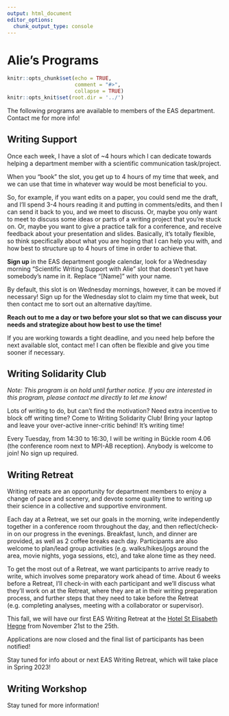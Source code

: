 ```yaml
---
output: html_document
editor_options:
  chunk_output_type: console
---
```


# Alie's Programs {#alies_programs}

```r
knitr::opts_chunk$set(echo = TRUE,
                      comment = "#>",
                      collapse = TRUE)
knitr::opts_knit$set(root.dir = '../')
```

The following programs are available to members of the EAS department. Contact me for more info!

## Writing Support {-}

Once each week, I have a slot of ~4 hours which I can dedicate towards helping a department member with a scientific communication task/project. 

When you "book" the slot, you get up to 4 hours of my time that week, and we can use that time in whatever way would be most beneficial to you. 

So, for example, if you want edits on a paper, you could send me the draft, and I'll spend 3-4 hours reading it and putting in comments/edits, and then I can send it back to you, and we meet to discuss. Or, maybe you only want to meet to discuss some ideas or parts of a writing project that you're stuck on. Or, maybe you want to give a practice talk for a conference, and receive feedback about your presentation and slides. Basically, it's totally flexible, so think specifically about what you are hoping that I can help you with, and how best to structure up to 4 hours of time in order to achieve that. 

**Sign up** in the EAS department google calendar, look for a Wednesday morning "Scientific Writing Support with Alie" slot that doesn't yet have somebody's name in it. Replace "[Name]" with your name. 

By default, this slot is on Wednesday mornings, however, it can be moved if necessary! Sign up for the Wednesday slot to claim my time that week, but then contact me to sort out an alternative day/time.

**Reach out to me a day or two before your slot so that we can discuss your needs and strategize about how best to use the time!**

If you are working towards a tight deadline, and you need help before the next available slot, contact me! I can often be flexible and give you time sooner if necessary.  
  
  
  
## Writing Solidarity Club {-}

*Note: This program is on hold until further notice. If you are interested in this program, please contact me directly to let me know!*

Lots of writing to do, but can't find the motivation? Need extra incentive to block off writing time? Come to Writing Solidarity Club! Bring your laptop and leave your over-active inner-critic behind! It's writing time!

Every Tuesday, from 14:30 to 16:30, I will be writing in Bückle room 4.06 (the conference room next to MPI-AB reception). Anybody is welcome to join! No sign up required.  
  
  
  
## Writing Retreat {-}

Writing retreats are an opportunity for department members to enjoy a change of pace and scenery, and devote some quality time to writing up their science in a collective and supportive environment.

Each day at a Retreat, we set our goals in the morning, write independently together in a conference room throughout the day, and then reflect/check-in on our progress in the evenings. Breakfast, lunch, and dinner are provided, as well as 2 coffee breaks each day. Participants are also welcome to plan/lead group activities (e.g. walks/hikes/jogs around the area, movie nights, yoga sessions, etc), and take alone time as they need.

To get the most out of a Retreat, we want participants to arrive ready to write, which involves some preparatory work ahead of time. About 6 weeks before a Retreat, I’ll check-in with each participant and we’ll discuss what they'll work on at the Retreat, where they are at in their writing preparation process, and further steps that they need to take before the Retreat (e.g. completing analyses, meeting with a collaborator or supervisor).

This fall, we will have our first EAS Writing Retreat at the [Hotel St Elisabeth Hegne](https://www.st-elisabeth-hegne.de/hotel-st-elisabeth.html) from November 21st to the 25th.

Applications are now closed and the final list of participants has been notified!
 
Stay tuned for info about or next EAS Writing Retreat, which will take place in Spring 2023!
  
  
  
## Writing Workshop {-}

Stay tuned for more information!